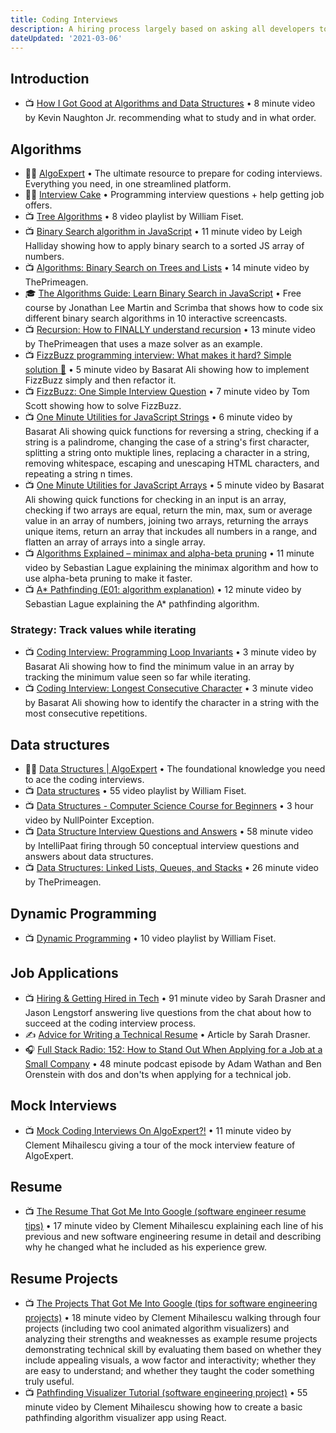 ```yaml
---
title: Coding Interviews
description: A hiring process largely based on asking all developers to solve the same computer science puzzles.
dateUpdated: '2021-03-06'
---
```


## Introduction

- 📺 [How I Got Good at Algorithms and Data Structures](https://m.youtube.com/watch?v=eQObpgYUwxM) • 8 minute video by Kevin Naughton Jr. recommending what to study and in what order.

## Algorithms

- 🧑‍🎓 [AlgoExpert](https://www.algoexpert.io/product) • The ultimate resource to prepare for coding interviews. Everything you need, in one streamlined platform.
- 🧑‍🎓 [Interview Cake](https://www.interviewcake.com/) • Programming interview questions + help getting job offers.
- 📺 [Tree Algorithms](https://m.youtube.com/playlist?list=PLDV1Zeh2NRsDfGc8rbQ0_58oEZQVtvoIc) • 8 video playlist by William Fiset.
- 📺 [Binary Search algorithm in JavaScript](https://m.youtube.com/watch?v=7lGiPItOVCM) • 11 minute video by Leigh Halliday showing how to apply binary search to a sorted JS array of numbers.
- 📺 [Algorithms: Binary Search on Trees and Lists](https://m.youtube.com/watch?v=1CRkRdDT4cA) • 14 minute video by ThePrimeagen.
- 🎓 [The Algorithms Guide: Learn Binary Search in JavaScript](https://scrimba.com/learn/algorithmsguide) • Free course by Jonathan Lee Martin and Scrimba that shows how to code six different binary search algorithms in 10 interactive screencasts.
- 📺 [Recursion: How to FINALLY understand recursion](https://m.youtube.com/watch?v=ht9QAfQpCnQ) • 13 minute video by ThePrimeagen that uses a maze solver as an example.
- 📺 [FizzBuzz programming interview: What makes it hard? Simple solution 🌹](https://m.youtube.com/watch?v=YKOrCXSHJk8) • 5 minute video by Basarat Ali showing how to implement FizzBuzz simply and then refactor it.
- 📺 [FizzBuzz: One Simple Interview Question](https://m.youtube.com/watch?v=QPZ0pIK_wsc) • 7 minute video by Tom Scott showing how to solve FizzBuzz.
- 📺 [One Minute Utilities for JavaScript Strings](https://m.youtube.com/watch?v=uVd6deT3c6U) • 6 minute video by Basarat Ali showing quick functions for reversing a string, checking if a string is a palindrome, changing the case of a string's first character, splitting a string onto muktiple lines, replacing a character in a string, removing whitespace, escaping and unescaping HTML characters, and repeating a string n times.
- 📺 [One Minute Utilities for JavaScript Arrays](https://m.youtube.com/watch?v=F1SRKg1Qkjw) • 5 minute video by Basarat Ali showing quick functions for checking in an input is an array, checking if two arrays are equal, return the min, max, sum or average value in an array of numbers, joining two arrays, returning the arrays unique items, return an array that inckudes all numbers in a range, and flatten an array of arrays into a single array.
- 📺 [Algorithms Explained – minimax and alpha-beta pruning](https://m.youtube.com/watch?v=l-hh51ncgDI) • 11 minute video by Sebastian Lague explaining the minimax algorithm and how to use alpha-beta pruning to make it faster.
- 📺 [A\* Pathfinding (E01: algorithm explanation)](https://m.youtube.com/watch?v=-L-WgKMFuhE) • 12 minute video by Sebastian Lague explaining the A\* pathfinding algorithm.

### Strategy: Track values while iterating

- 📺 [Coding Interview: Programming Loop Invariants](https://m.youtube.com/watch?v=gVZsvEUV4J0) • 3 minute video by Basarat Ali showing how to find the minimum value in an array by tracking the minimum value seen so far while iterating.
- 📺 [Coding Interview: Longest Consecutive Character](https://m.youtube.com/watch?v=v59TPxN6SgI) • 3 minute video by Basarat Ali showing how to identify the character in a string with the most consecutive repetitions.

## Data structures

- 🧑‍🎓 [Data Structures | AlgoExpert](https://www.algoexpert.io/data-structures) • The foundational knowledge you need to ace the coding interviews.
- 📺 [Data structures](https://m.youtube.com/playlist?list=PLDV1Zeh2NRsB6SWUrDFW2RmDotAfPbeHu) • 55 video playlist by William Fiset.
- 📺 [Data Structures - Computer Science Course for Beginners](https://m.youtube.com/watch?v=zg9ih6SVACc) • 3 hour video by NullPointer Exception.
- 📺 [Data Structure Interview Questions and Answers](https://m.youtube.com/watch?v=2AckU9AZc0w) • 58 minute video by IntelliPaat firing through 50 conceptual interview questions and answers about data structures.
- 📺 [Data Structures: Linked Lists, Queues, and Stacks](https://m.youtube.com/watch?v=W-TMXj64Pyc) • 26 minute video by ThePrimeagen.

## Dynamic Programming

- 📺 [Dynamic Programming](https://m.youtube.com/playlist?list=PLDV1Zeh2NRsAsbafOroUBnNV8fhZa7P4u) • 10 video playlist by William Fiset.

## Job Applications

- 📺 [Hiring & Getting Hired in Tech](https://m.youtube.com/watch?v=NQu4tgSkIRk) • 91 minute video by Sarah Drasner and Jason Lengstorf answering live questions from the chat about how to succeed at the coding interview process.
- ✍️ [Advice for Writing a Technical Resume](https://css-tricks.com/advice-for-writing-a-technical-resume/) • Article by Sarah Drasner.
- 🎧 [‎Full Stack Radio: 152: How to Stand Out When Applying for a Job at a Small Company](https://podcasts.apple.com/ca/podcast/full-stack-radio/id931714873?i=1000506941662) • 48 minute podcast episode by Adam Wathan and Ben Orenstein with dos and don'ts when applying for a technical job.

## Mock Interviews

- 📺 [Mock Coding Interviews On AlgoExpert?!](https://m.youtube.com/watch?v=mo1UyVWLqB8) • 11 minute video by Clement Mihailescu giving a tour of the mock interview feature of AlgoExpert.

## Resume

- 📺 [The Resume That Got Me Into Google (software engineer resume tips)](https://m.youtube.com/watch?v=aKjsy-b00QM) • 17 minute video by Clement Mihailescu explaining each line of his previous and new software engineering resume in detail and describing why he changed what he included as his experience grew.

## Resume Projects

- 📺 [The Projects That Got Me Into Google (tips for software engineering projects)](https://m.youtube.com/watch?v=n4t_-NjY_Sg) • 18 minute video by Clement Mihailescu walking through four projects (including two cool animated algorithm visualizers) and analyzing their strengths and weaknesses as example resume projects demonstrating technical skill by evaluating them based on whether they include appealing visuals, a wow factor and interactivity; whether they are easy to understand; and whether they taught the coder something truly useful.
- 📺 [Pathfinding Visualizer Tutorial (software engineering project)](https://m.youtube.com/watch?v=msttfIHHkak) • 55 minute video by Clement Mihailescu showing how to create a basic pathfinding algorithm visualizer app using React.
